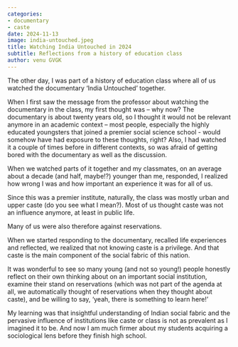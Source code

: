 ```yaml
---
categories:
- documentary
- caste
date: 2024-11-13
image: india-untouched.jpeg
title: Watching India Untouched in 2024
subtitle: Reflections from a history of education class
author: venu GVGK 
---
```


The other day, I was part of a history of education class where all of us watched the documentary 'India Untouched' together.

When I first saw the message from the professor about watching the documentary in the class, my first thought was – why now? The documentary is about twenty years old, so I thought it would not be relevant anymore in an academic context – most people, especially the highly educated youngsters that joined a premier social science school - would somehow have had exposure to these thoughts, right? Also, I had watched it a couple of times before in different contexts, so was afraid of getting bored with the documentary as well as the discussion.

When we watched parts of it together and my classmates, on an average about a decade (and half, maybe!?) younger than me, responded, I realized how wrong I was and how important an experience it was for all of us.  

Since this was a premier institute, naturally, the class was mostly urban and upper caste (do you see what I mean?). Most of us thought caste was not an influence anymore, at least in public life.  

Many of us were also therefore against reservations.

When we started responding to the documentary, recalled life experiences and reflected, we realized that not knowing caste is a privilege. And that caste is the main component of the social fabric of this nation.

It was wonderful to see so many young (and not so young!) people honestly reflect on their own thinking about on an important social institution, examine their stand on reservations (which was not part of the agenda at all, we automatically thought of reservations when they thought about caste), and be willing to say, ‘yeah, there is something to learn here!’

My learning was that insightful understanding of Indian social fabric and the pervasive influence of institutions like caste or class is not as prevalent as I imagined it to be. And now I am much firmer about my students acquiring a sociological lens before they finish high school.